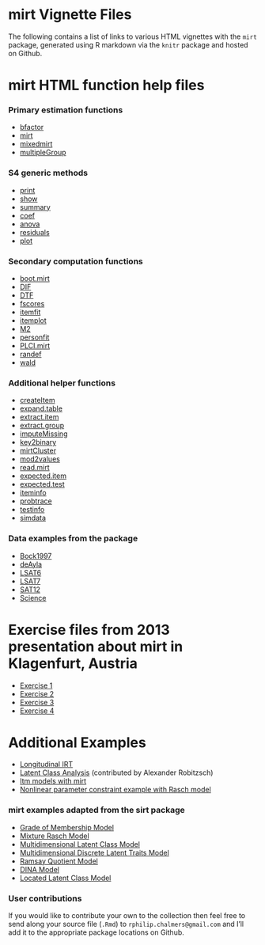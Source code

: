 mirt Vignette Files
=====================

The following contains a list of links to various HTML vignettes with the `mirt` package, 
generated using R markdown via the `knitr` package and hosted on Github.  

# mirt HTML function help files

### Primary estimation functions

- [bfactor](http://philchalmers.github.io/mirt/html/bfactor.html)
- [mirt](http://philchalmers.github.io/mirt/html/mirt.html)
- [mixedmirt](http://philchalmers.github.io/mirt/html/mixedmirt.html)
- [multipleGroup](http://philchalmers.github.io/mirt/html/multipleGroup.html)

### S4 generic methods

- [print](http://philchalmers.github.io/mirt/html/print-method.html)
- [show](http://philchalmers.github.io/mirt/html/show-method.html)
- [summary](http://philchalmers.github.io/mirt/html/summary-method.html)
- [coef](http://philchalmers.github.io/mirt/html/coef-method.html)
- [anova](http://philchalmers.github.io/mirt/html/anova-method.html)
- [residuals](http://philchalmers.github.io/mirt/html/residuals-method.html)
- [plot](http://philchalmers.github.io/mirt/html/plot-method.html)

### Secondary computation functions

- [boot.mirt](http://philchalmers.github.io/mirt/html/boot.mirt.html)
- [DIF](http://philchalmers.github.io/mirt/html/DIF.html)
- [DTF](http://philchalmers.github.io/mirt/html/DTF.html)
- [fscores](http://philchalmers.github.io/mirt/html/fscores.html)
- [itemfit](http://philchalmers.github.io/mirt/html/itemfit.html)
- [itemplot](http://philchalmers.github.io/mirt/html/itemplot.html)
- [M2](http://philchalmers.github.io/mirt/html/M2.html)
- [personfit](http://philchalmers.github.io/mirt/html/personfit.html)
- [PLCI.mirt](http://philchalmers.github.io/mirt/html/PLCI.mirt.html)
- [randef](http://philchalmers.github.io/mirt/html/randef.html)
- [wald](http://philchalmers.github.io/mirt/html/wald.html)

### Additional helper functions

- [createItem](http://philchalmers.github.io/mirt/html/createItem.html)
- [expand.table](http://philchalmers.github.io/mirt/html/expand.table.html)
- [extract.item](http://philchalmers.github.io/mirt/html/extract.item.html)
- [extract.group](http://philchalmers.github.io/mirt/html/extract.group.html)
- [imputeMissing](http://philchalmers.github.io/mirt/html/imputeMissing.html)
- [key2binary](http://philchalmers.github.io/mirt/html/key2binary.html)
- [mirtCluster](http://philchalmers.github.io/mirt/html/mirtCluster.html)
- [mod2values](http://philchalmers.github.io/mirt/html/mod2values.html)
- [read.mirt](http://philchalmers.github.io/mirt/html/read.mirt.html)
- [expected.item](http://philchalmers.github.io/mirt/html/expected.item.html)
- [expected.test](http://philchalmers.github.io/mirt/html/expected.test.html)
- [iteminfo](http://philchalmers.github.io/mirt/html/iteminfo.html)
- [probtrace](http://philchalmers.github.io/mirt/html/probtrace.html)
- [testinfo](http://philchalmers.github.io/mirt/html/testinfo.html)
- [simdata](http://philchalmers.github.io/mirt/html/simdata.html)

### Data examples from the package

- [Bock1997](http://philchalmers.github.io/mirt/html/Bock1997.html)
- [deAyla](http://philchalmers.github.io/mirt/html/deAyala.html)
- [LSAT6](http://philchalmers.github.io/mirt/html/LSAT6.html)
- [LSAT7](http://philchalmers.github.io/mirt/html/LSAT7.html)
- [SAT12](http://philchalmers.github.io/mirt/html/SAT12.html)
- [Science](http://philchalmers.github.io/mirt/html/Science.html)

# Exercise files from 2013 presentation about mirt in Klagenfurt, Austria

- [Exercise 1](http://philchalmers.github.io/mirt/html/Exercise_01.html)
- [Exercise 2](http://philchalmers.github.io/mirt/html/Exercise_02.html)
- [Exercise 3](http://philchalmers.github.io/mirt/html/Exercise_03.html)
- [Exercise 4](http://philchalmers.github.io/mirt/html/Exercise_04.html)

# Additional Examples

- [Longitudinal IRT](http://philchalmers.github.io/mirt/html/Longitudinal-IRT.html)
- [Latent Class Analysis](http://philchalmers.github.io/mirt/html/mirt_lca3__2014-08-10_1215.html) 
  (contributed by Alexander Robitzsch)
- [ltm models with mirt](http://philchalmers.github.io/mirt/html/ltm_models_with_mirt.html)
- [Nonlinear parameter constraint example with Rasch model](http://philchalmers.github.io/mirt/html/Three-Rasch.html)

### mirt examples adapted from the sirt package

- [Grade of Membership Model](http://philchalmers.github.io/mirt/html/mirt_graded_membership.html)
- [Mixture Rasch Model](http://philchalmers.github.io/mirt/html/mirt_mixed_Rasch.html)
- [Multidimensional Latent Class Model](http://philchalmers.github.io/mirt/html/mirt_mulitidim_latentclass.html)
- [Multidimensional Discrete Latent Traits Model](http://philchalmers.github.io/mirt/html/mirt_multidim_discrete_traits.html) 
- [Ramsay Quotient Model](http://philchalmers.github.io/mirt/html/mirt_ramsay_quotient.html) 
- [DINA Model](http://philchalmers.github.io/mirt/html/mirt_DINA.html)
- [Located Latent Class Model](http://philchalmers.github.io/mirt/html/mirt_located_lca.html) 

### User contributions

If you would like to contribute your own to the collection then feel free to send along your 
source file (`.Rmd`) to `rphilip.chalmers@gmail.com` and I'll add it to the appropriate package 
locations on Github. 
